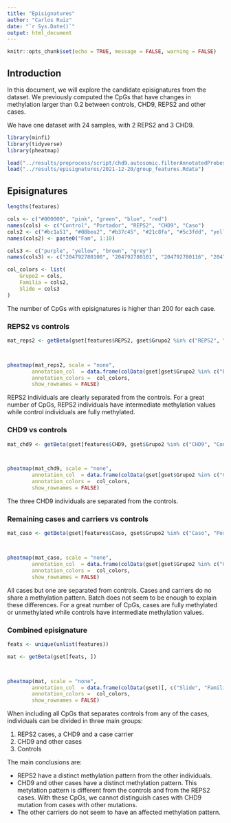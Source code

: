 ```yaml
---
title: "Episignatures"
author: "Carlos Ruiz"
date: "`r Sys.Date()`"
output: html_document
---
```


```r
knitr::opts_chunk$set(echo = TRUE, message = FALSE, warning = FALSE)
```

## Introduction

In this document, we will explore the candidate episignatures from the dataset. We previously computed the CpGs that have changes in methylation larger than 0.2 between controls, CHD9, REPS2 and other cases.

We have one dataset with 24 samples, with 2 REPS2 and 3 CHD9. 

```r
library(minfi)
library(tidyverse)
library(pheatmap)
```

```r
load("../results/preprocess/script/chd9.autosomic.filterAnnotatedProbes.GenomicRatioSet.Rdata")
load("../results/episignatures/2021-12-20/group_features.Rdata")
```

## Episignatures 

```r
lengths(features)

cols <- c("#000000", "pink", "green", "blue", "red")
names(cols) <- c("Control", "Portador", "REPS2", "CHD9", "Caso")
cols2 <- c("#bc1a51", "#08bea2", "#b37c45", "#21c8fa", "#5c3fdd", "yellow", "#999999", "#20de5d", "#ffffff", "pink")
names(cols2) <- paste0("Fam", 1:10)

cols3 <- c("purple", "yellow", "brown", "grey")
names(cols3) <- c("204792780100", "204792780101", "204792780116", "204792780120")

col_colors <- list(
    Grupo2 = cols,
    Familia = cols2,
    Slide = cols3
)
```

The number of CpGs with episignatures is higher than 200 for each case.

### REPS2 vs controls

```r
mat_reps2 <- getBeta(gset[features$REPS2, gset$Grupo2 %in% c("REPS2", "Control")])



pheatmap(mat_reps2, scale = "none", 
		annotation_col  = data.frame(colData(gset[gset$Grupo2 %in% c("REPS2", "Control"), ])[, c("Slide", "Familia", "Grupo2")]),
		annotation_colors =  col_colors, 
		show_rownames = FALSE)

```

REPS2 individuals are clearly separated from the controls. For a great number of CpGs, REPS2 individuals have intermediate methylation values while control individuals are fully methylated.

### CHD9 vs controls


```r
mat_chd9 <- getBeta(gset[features$CHD9, gset$Grupo2 %in% c("CHD9", "Control")])



pheatmap(mat_chd9, scale = "none", 
		annotation_col  = data.frame(colData(gset[gset$Grupo2 %in% c("CHD9", "Control"), ])[, c("Slide", "Familia", "Grupo2")]),
		annotation_colors =  col_colors, 
		show_rownames = FALSE)

```

The three CHD9 individuals are separated from the controls.  


### Remaining cases and carriers vs controls

```r
mat_caso <- getBeta(gset[features$Caso, gset$Grupo2 %in% c("Caso", "Portador", "Control")])



pheatmap(mat_caso, scale = "none", 
		annotation_col  = data.frame(colData(gset[gset$Grupo2 %in% c("Caso", "Portador", "Control"), ])[, c("Slide", "Familia", "Grupo2")]),
		annotation_colors =  col_colors, 
		show_rownames = FALSE)

```

All cases but one are separated from controls. Cases and carriers do no share a methylation pattern. Batch does not seem to be enough to explain these differences. For a great number of CpGs, cases are fully methylated or unmethylated while controls have intermediate methylation values.

### Combined episignature


```r
feats <- unique(unlist(features))

mat <- getBeta(gset[feats, ])



pheatmap(mat, scale = "none", 
		annotation_col  = data.frame(colData(gset)[, c("Slide", "Familia", "Grupo2")]),
		annotation_colors =  col_colors, 
		show_rownames = FALSE)

```

When including all CpGs that separates controls from any of the cases, individuals can be divided in three main groups: 

1. REPS2 cases, a CHD9 and a case carrier
1. CHD9 and other cases 
1. Controls 

The main conclusions are:

- REPS2 have a distinct methylation pattern from the other individuals. 
- CHD9 and other cases have a distinct methylation pattern. This metylation pattern is different from the controls and from the REPS2 cases. With these CpGs, we cannot distinguish cases with CHD9 mutation from cases with other mutations.
- The other carriers do not seem to have an affected methylation pattern.



